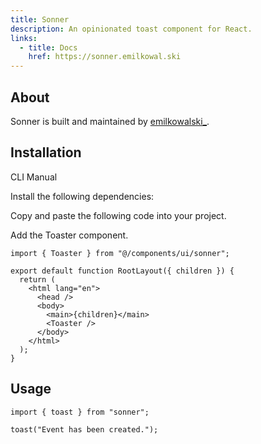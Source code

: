 ```yaml
---
title: Sonner
description: An opinionated toast component for React.
links:
  - title: Docs
    href: https://sonner.emilkowal.ski
---
```


<ComponentPreview name="sonner-demo" />

## About

Sonner is built and maintained by [emilkowalski\_](https://twitter.com/emilkowalski_).

## Installation

<InstallationTabs>

<TabsList>
  <TabsTrigger value="cli">CLI</TabsTrigger>
  <TabsTrigger value="manual">Manual</TabsTrigger>
</TabsList>

<TabsContent value="cli">

<PackageRunner command="nore-ui@latest add sonner" />

</TabsContent>

<TabsContent value="manual">

<Steps>

<Step>Install the following dependencies:</Step>

<PackageInstaller name="sonner next-themes" />

<Alert variant="info" description="You can remove next-themes if you want." />

<Step>Copy and paste the following code into your project.</Step>

<ComponentSource name="sonner.tsx" type="component" />

<Step>Add the Toaster component.</Step>

```tsx highlight="1,9"
import { Toaster } from "@/components/ui/sonner";

export default function RootLayout({ children }) {
  return (
    <html lang="en">
      <head />
      <body>
        <main>{children}</main>
        <Toaster />
      </body>
    </html>
  );
}
```

</Steps>

</TabsContent>

</InstallationTabs>

## Usage

```tsx
import { toast } from "sonner";
```

```tsx
toast("Event has been created.");
```
